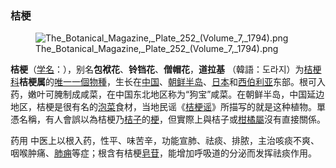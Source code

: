 === 桔梗 ===
[[File:The_Botanical_Magazine,_Plate_252_(Volume_7,_1794).png|left]]

'''桔梗'''（[[学名|学名]]：''{{lang|la|Platycodon grandiflorus}}''），别名'''包袱花'''、'''铃铛花'''、'''僧帽花'''，'''道拉基''' （韓語：도라지）为[[桔梗科|桔梗科]]'''桔梗属'''的[[單型|唯一一個物種]]，生长在[[中国|中国]]、[[朝鲜半岛|朝鲜半岛]]、[[日本|日本]]和[[西伯利亚|西伯利亚]]东部。根可入药，嫩叶可腌制成咸菜，在中国东北地区称为“狗宝”咸菜。在朝鲜半岛，中国延边地区，桔梗是很有名的[[泡菜|泡菜]]食材，当地民谣《[[桔梗谣|桔梗谣]]》所描写的就是这种植物。單憑名稱，有人會誤以為桔梗乃[[桔子|桔子]]的[[梗|梗]]，但實際上與桔子或[[柑橘屬|柑橘屬]]沒有直接關係。

药用 
{{medical}}
中医上以根入药，性平、味苦辛，功能宣肺、祛痰、排脓，主治咳痰不爽、咽喉肿痛、[[肺痈|肺痈]]等症；根含有桔梗[[皂苷|皂苷]]，能增加呼吸道的分泌而发挥祛痰作用。